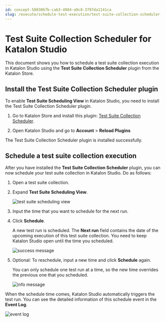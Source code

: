 ```yaml
---
id: concept-5803067b-cab3-4984-a9c8-3797da1141ca
slug: /execute/schedule-test-execution/test-suite-collection-scheduler-for-katalon-studio
---
```


# Test Suite Collection Scheduler for Katalon Studio

This document shows you how to schedule a test suite collection execution in Katalon Studio using the **Test Suite Collection Scheduler** plugin from the Katalon Store.

## Install the Test Suite Collection Scheduler plugin

To enable **Test Suite Scheduling View** in Katalon Studio, you need to install the Test Suite Collection Scheduler plugin.

1.  Go to Katalon Store and install this plugin: [Test Suite Collection Scheduler](https://store.katalon.com/product/74/Test-Suite-Collection-Scheduler).

2.  Open Katalon Studio and go to **Account** &gt; **Reload Plugins**


The Test Suite Collection Scheduler plugin is installed successfully.

## Schedule a test suite collection execution

After you have installed the **Test Suite Collection Scheduler** plugin, you can now schedule your test suite collection in Katalon Studio. Do as follows:

1.  Open a test suite collection.

2.  Expand **Test Suite Scheduling View**.

    <img src="/doc_images/Documents/Execute/Schedule_test_executions/Test-Suite-Collection-Scheduler-plugin-Studio/image/ks-tsc-scheduler-view.png" width={850} alt="test suite scheduling view" />

3.  Input the time that you want to schedule for the next run.

4.  Click **Schedule**.

    A new test run is scheduled. The **Next run** field contains the date of the upcoming execution of this test suite collection. You need to keep Katalon Studio open until the time you scheduled.

    <img src="/doc_images/Documents/Execute/Schedule_test_executions/Test-Suite-Collection-Scheduler-plugin-Studio/image/ks-success.png" width={700} alt="success message" />

5.  Optional: To reschedule, input a new time and click **Schedule** again.

    You can only schedule one test run at a time, so the new time overrides the previous one that you scheduled.

    <img src="/doc_images/Documents/Execute/Schedule_test_executions/Test-Suite-Collection-Scheduler-plugin-Studio/image/ks-tsc-override.png" width={700} alt="info message" />


When the schedule time comes, Katalon Studio automatically triggers the test run. You can see the detailed information of this schedule event in the **Event Log**.

<img src="/doc_images/Documents/Execute/Schedule_test_executions/Test-Suite-Collection-Scheduler-plugin-Studio/image/ks-plugin.png" width={500} alt="event log" />